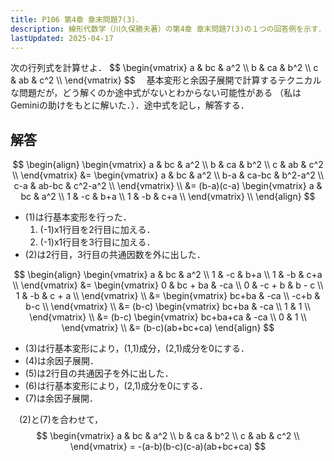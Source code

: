 ```yaml
---
title: P106 第4章 章末問題7(3)．
description: 線形代数学（川久保勝夫著）の第4章 章末問題7(3)の１つの回答例を示す．巻末の解答に途中計算がなく，不親切なので記しておく．
lastUpdated: 2025-04-17
---
```



<Card title="問題7(3)">
  次の行列式を計算せよ．
$$
\begin{vmatrix}
 a & bc & a^2 \\
 b & ca & b^2 \\
 c & ab & c^2 \\
\end{vmatrix}
$$
</Card>
　基本変形と余因子展開で計算するテクニカルな問題だが，どう解くのか途中式がないとわからない可能性がある
（私はGeminiの助けをもとに解いた．）．途中式を記し，解答する．

## 解答
$$
\begin{align}
\begin{vmatrix}
 a & bc & a^2 \\
 b & ca & b^2 \\
 c & ab & c^2 \\
\end{vmatrix}
&=
\begin{vmatrix}
 a & bc & a^2 \\
 b-a & ca-bc & b^2-a^2 \\
 c-a & ab-bc & c^2-a^2 \\
\end{vmatrix} \\
&=
(b-a)(c-a)
\begin{vmatrix}
 a & bc & a^2 \\
 1 & -c & b+a \\
 1 & -b & c+a \\ 
\end{vmatrix} \\
\end{align}
$$
- (1)は行基本変形を行った．
  1. (-1)x1行目を2行目に加える．
  1. (-1)x1行目を3行目に加える．
- (2)は2行目，3行目の共通因数を外に出した．

$$
\begin{align}
\begin{vmatrix}
 a & bc & a^2 \\
 1 & -c & b+a \\
 1 & -b & c+a \\ 
\end{vmatrix}
&=
\begin{vmatrix}
 0 & bc + ba & -ca \\
 0 & -c + b & b - c \\
 1 & -b & c + a \\ 
\end{vmatrix} \\
&=
\begin{vmatrix}
 bc+ba & -ca \\
 -c+b & b-c \\ 
\end{vmatrix} \\
&=
(b-c)
\begin{vmatrix}
 bc+ba & -ca \\
 1 & 1 \\
\end{vmatrix} \\
&=
(b-c)
\begin{vmatrix}
 bc+ba+ca & -ca \\
 0 & 1 \\
\end{vmatrix} \\
&=
(b-c)(ab+bc+ca)
\end{align}
$$

- (3)は行基本変形により，(1,1)成分，(2,1)成分を0にする．
- (4)は余因子展開．
- (5)は2行目の共通因子を外に出した．
- (6)は行基本変形により，(2,1)成分を0にする．
- (7)は余因子展開．

　(2)と(7)を合わせて，
$$
\begin{vmatrix}
 a & bc & a^2 \\
 b & ca & b^2 \\
 c & ab & c^2 \\
\end{vmatrix}
= -(a-b)(b-c)(c-a)(ab+bc+ca)
$$